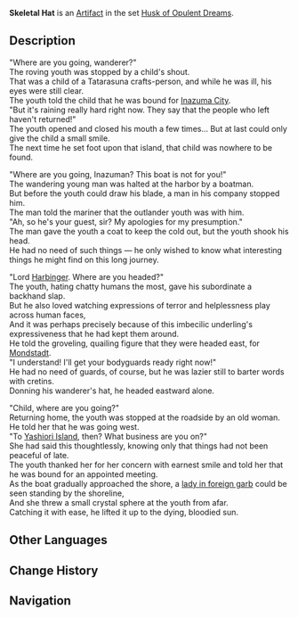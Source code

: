 {{Artifact Infobox
|image = Item Skeletal Hat.png
|set   = Husk of Opulent Dreams
|piece = Circlet of Logos
}}
{{Description|A hat that once shielded a wanderer from sun and rain. It eventually became a convenient tool with which faces might be hidden and expressions obscured.}}
'''Skeletal Hat''' is an [[Artifact]] in the set [[Husk of Opulent Dreams]].

==Description==
"Where are you going, wanderer?"<br />The roving youth was stopped by a child's shout.<br />That was a child of a Tatarasuna crafts-person, and while he was ill, his eyes were still clear.<br />The youth told the child that he was bound for [[Inazuma City]].<br />"But it's raining really hard right now. They say that the people who left haven't returned!"<br />The youth opened and closed his mouth a few times... But at last could only give the child a small smile.<br />The next time he set foot upon that island, that child was nowhere to be found.

"Where are you going, Inazuman? This boat is not for you!"<br />The wandering young man was halted at the harbor by a boatman.<br />But before the youth could draw his blade, a man in his company stopped him.<br />The man told the mariner that the outlander youth was with him.<br />"Ah, so he's your guest, sir? My apologies for my presumption."<br />The man gave the youth a coat to keep the cold out, but the youth shook his head.<br />He had no need of such things — he only wished to know what interesting things he might find on this long journey.

"Lord [[Harbinger]]. Where are you headed?"<br />The youth, hating chatty humans the most, gave his subordinate a backhand slap.<br />But he also loved watching expressions of terror and helplessness play across human faces,<br />And it was perhaps precisely because of this imbecilic underling's expressiveness that he had kept them around.<br />He told the groveling, quailing figure that they were headed east, for [[Mondstadt]].<br />"I understand! I'll get your bodyguards ready right now!"<br />He had no need of guards, of course, but he was lazier still to barter words with cretins.<br />Donning his wanderer's hat, he headed eastward alone.

"Child, where are you going?"<br />Returning home, the youth was stopped at the roadside by an old woman.<br />He told her that he was going west.<br />"To [[Yashiori Island]], then? What business are you on?"<br />She had said this thoughtlessly, knowing only that things had not been peaceful of late.<br />The youth thanked her for her concern with earnest smile and told her that he was bound for an appointed meeting.<br />As the boat gradually approached the shore, a [[Signora|lady in foreign garb]] could be seen standing by the shoreline,<br />And she threw a small crystal sphere at the youth from afar.<br />Catching it with ease, he lifted it up to the dying, bloodied sun.

==Other Languages==
{{Other Languages
|en      = Skeletal Hat
|zhs     = 形骸之笠
|zhs_rm  = Xínghái zhī Lì
|zht     = 形骸之笠
|zht_rm  = Xínghái zhī Lì
|zh_tl   = Skeletal {{w|Kasa (hat)|Kasa}}{{sino|zh|ja|part=1}}
|ja      = 形骸の笠
|ja_rm   = Keigai no Kasa
|ja_tl   = Skeletal {{w|Kasa (hat)|Kasa}}
|ko      = 형해의 삿갓
|ko_rm   = Hyeonghae-ui Satgat
|ko_tl   = Skeletal [https://folkency.nfm.go.kr/en/topic/detail/7054 Satgat]
|es      = Sombrero del Trotamundos
|es_tl   = Hat of the Globetrotter
|fr      = Chapeau squelettique
|fr_tl   = Skeletal Hat
|ru      = Шляпа телесности
|ru_tl   = 
|th      = Skeletal Hat
|vi      = Nón Hình Hài
|vi_tl   = 
|de      = Hut des Vagabunden
|de_tl   = Hat of the Vagabond
|id      = Skeletal Hat
|pt      = Chapéu da Marionete
|pt_tl   = 
}}

==Change History==
{{Change History|2.3}}

==Navigation==
{{Artifact Set Navbox|Husk of Opulent Dreams}}